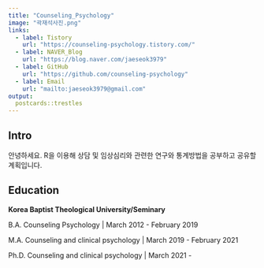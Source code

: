 ```yaml
---
title: "Counseling_Psychology"
image: "곽재석사진.png"
links:
  - label: Tistory
    url: "https://counseling-psychology.tistory.com/"
  - label: NAVER_Blog
    url: "https://blog.naver.com/jaeseok3979"
  - label: GitHub
    url: "https://github.com/counseling-psychology"
  - label: Email
    url: "mailto:jaeseok3979@gmail.com"
output:
  postcards::trestles
---
```

 
## Intro

안녕하세요. R을 이용해 상담 및 임상심리와 관련한 연구와 통계방법을 공부하고 공유할 계획입니다. 



## Education

**Korea Baptist Theological University/Seminary**

B.A. Counseling Psychology | March 2012 - February 2019

M.A. Counseling and clinical psychology | March 2019 - February 2021

Ph.D. Counseling and clinical psychology | March 2021 - 

